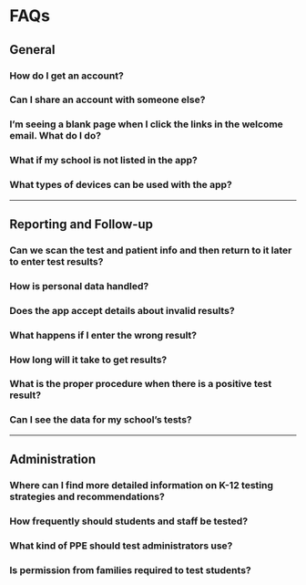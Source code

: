 # FAQs

## General

### How do I get an account?

### Can I share an account with someone else?

### I’m seeing a blank page when I click the links in the welcome email. What do I do?

### What if my school is not listed in the app?

### What types of devices can be used with the app?

---

## Reporting and Follow-up

### Can we scan the test and patient info and then return to it later to enter test results?

### How is personal data handled?

### Does the app accept details about invalid results?

### What happens if I enter the wrong result?

### How long will it take to get results?

### What is the proper procedure when there is a positive test result?

### Can I see the data for my school’s tests?

---

## Administration

### Where can I find more detailed information on K-12 testing strategies and recommendations?

### How frequently should students and staff be tested?

### What kind of PPE should test administrators use?

### Is permission from families required to test students?

